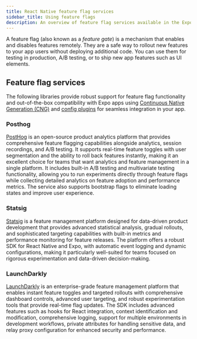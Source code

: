 ```yaml
---
title: React Native feature flag services
sidebar_title: Using feature flags
description: An overview of feature flag services available in the Expo and React Native ecosystem.
---
```




A feature flag (also known as a _feature gate_) is a mechanism that enables and disables features remotely. They are a safe way to rollout new features to your app users without deploying additional code. You can use them for testing in production, A/B testing, or to ship new app features such as UI elements.

## Feature flag services

The following libraries provide robust support for feature flag functionality and out-of-the-box compatibility with Expo apps using [Continuous Native Generation (CNG)](/workflow/continuous-native-generation/) and [config plugins](/config-plugins/introduction/) for seamless integration in your app.

### Posthog

[PostHog](https://posthog.com/) is an open-source product analytics platform that provides comprehensive feature flagging capabilities alongside analytics, session recordings, and A/B testing. It supports real-time feature toggles with user segmentation and the ability to roll back features instantly, making it an excellent choice for teams that want analytics and feature management in a single platform. It includes built-in A/B testing and multivariate testing functionality, allowing you to run experiments directly through feature flags while collecting detailed analytics on feature adoption and performance metrics. The service also supports bootstrap flags to eliminate loading states and improve user experience.

<BoxLink
  title="PostHog React Native library"
  description="Learn how to integrate PostHog feature flags in your React Native and Expo projects."
  href="https://posthog.com/docs/libraries/react-native#feature-flags"
  Icon={BookOpen02Icon}
/>

<BoxLink
  title="PostHog feature flags tutorial"
  description="Follow this step-by-step guide to implement feature flags with PostHog."
  href="https://posthog.com/tutorials/react-native-analytics"
  Icon={BookOpen02Icon}
/>

### Statsig

[Statsig](https://statsig.com/) is a feature management platform designed for data-driven product development that provides advanced statistical analysis, gradual rollouts, and sophisticated targeting capabilities with built-in metrics and performance monitoring for feature releases. The platform offers a robust SDK for React Native and Expo, with automatic event logging and dynamic configurations, making it particularly well-suited for teams focused on rigorous experimentation and data-driven decision-making.

<BoxLink
  title="Statsig Expo integration"
  description="Learn how to integrate StatSig feature flags and experiments in your Expo project."
  href="https://docs.statsig.com/client/javascript-sdk/expo/#basics-check-gate"
  Icon={BookOpen02Icon}
/>

### LaunchDarkly

[LaunchDarkly](https://launchdarkly.com/) is an enterprise-grade feature management platform that enables instant feature toggles and targeted rollouts with comprehensive dashboard controls, advanced user targeting, and robust experimentation tools that provide real-time flag updates. The SDK includes advanced features such as hooks for React integration, context identification and modification, comprehensive logging, support for multiple environments in development workflows, private attributes for handling sensitive data, and relay proxy configuration for enhanced security and performance.

<BoxLink
  title="LaunchDarkly React Native SDK"
  description="Follow this guide to integrate LaunchDarkly feature flags in your React Native and Expo projects."
  href="https://launchdarkly.com/docs/sdk/client-side/react/react-native"
  Icon={BookOpen02Icon}
/>
